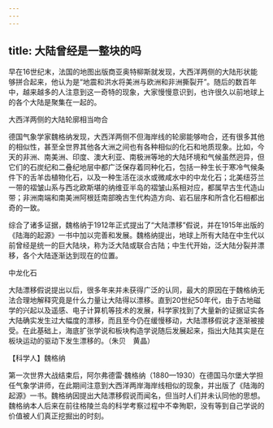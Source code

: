 ```yaml
---
---
---
```

title: 大陆曾经是一整块的吗
---




早在16世纪末，法国的地图出版商亚奥特柳斯就发现，大西洋两侧的大陆形状能够拼合起来，他认为是“地震和洪水将美洲与欧洲和非洲撕裂开”。随后的数百年中，越来越多的人注意到这一奇特的现象，大家慢慢意识到，也许很久以前地球上的各个大陆是聚集在一起的。

大西洋两侧的大陆轮廓相当吻合



德国气象学家魏格纳发现，大西洋两侧不但海岸线的轮廓能够吻合，还有很多其他的相似性，甚至全世界其他各大洲之间也有各种相似的化石和地质现象。比如，今天的非洲、南美洲、印度、澳大利亚、南极洲等地的大陆环境和气候虽然迥异，但它们的石炭纪和二叠纪地层中都广泛保存着同种化石，包括一种生长于寒冷气候条件下的舌羊齿植物化石，以及一种生活在淡水或微咸水中的中龙化石；北美纽芬兰一带的褶皱山系与西北欧斯堪的纳维亚半岛的褶皱山系相对应，都属早古生代造山带；非洲南端和南美洲阿根廷南部晚古生代构造方向、岩石层序和所含化石相都出奇的一致。

综合了诸多证据，魏格纳于1912年正式提出了“大陆漂移”假说，并在1915年出版的《陆海的起源》一书中加以完善和发展。魏格纳提出，地球上所有大陆在中生代以前曾经是统一的巨大陆块，称为泛大陆或联合古陆；中生代开始，泛大陆分裂并漂移，各个大陆逐渐达到现在的位置。

中龙化石



大陆漂移假说提出以后，很多年来并未获得广泛的认同，最大的原因在于魏格纳无法合理地解释究竟是什么力量让大陆得以漂移。直到20世纪50年代，由于古地磁学的兴起以及遥感、电子计算机等技术的发展，科学家找到了大量新的证据证实各大陆确实发生过大幅度的漂移，而且至今仍在缓慢移动，大陆漂移假说才逐渐被接受。在此基础上，海底扩张学说和板块构造学说随后发展起来，指出大陆其实是在板块运动的驱动下发生漂移的。（朱贝　黄晶）





【科学人】魏格纳

第一次世界大战结束后，阿尔弗德雷·魏格纳（1880—1930）在德国马尔堡大学担任气象学讲师，在此期间注意到大西洋两岸海岸线相似的现象，并出版了《陆海的起源》一书。魏格纳因提出大陆漂移假说而闻名，但当时人们并未认同他的思想。魏格纳本人后来在前往格陵兰岛的科学考察过程中不幸殉职，没有等到自己学说的价值被人们真正挖掘出的时刻。